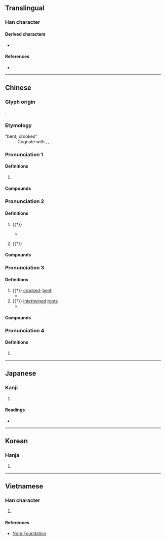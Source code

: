 {{also|栒}}
{{character info/new}}
==Translingual==

===Han character===
{{Han char|rn=75|rad=木|as=05|sn=9|four=47920|canj=DPR|ids=⿰木句}}

====Derived characters====
* {{l|mul|[[𣕌]]}}

====References====
* {{Han ref|kx=0517.120|dkj=14588|dj=0905.150|hdz=21186.100|uh=67B8|ud=26552|bh=AC65|bd=44133}}

----

==Chinese==
{{zh-forms|alt=构}}

===Glyph origin===
{{Han etyl}}
{{Han compound|木|句|ls=psc|c1=s|c2=p}}.

===Etymology===
; “bent; crooked”
: Cognate with {{och-l|句|hook|id=1}}, {{och-l|鉤|to hook}}, {{och-l|曲|bent}}.
{{etystub|zh}}

===Pronunciation 1===
{{zh-pron
|m=gǒu
|c=gau2
|h=pfs=kiéu
|mn=xm,zz,tw:kó͘/qz:kió
|mc=3
|oc=n,2
|cat=n
}}

====Definitions====
{{zh-hanzi}}

# {{zh-only|枸杞||枸骨}}

====Compounds====
{{zh-der|枸杞|枸杞子|枸杞茶|枸骨|枸棘|枸槽子}}

===Pronunciation 2===
{{zh-pron
|m=jǔ
|c=geoi2
|h=pfs=kiéu
|mn=xm,qz:kú/zz:kí
|mc=2
|oc=1,3
|cat=n
}}

====Definitions====
{{zh-hanzi}}

# {{†}} {{taxlink|Hovenia|genus}} {{gloss|probably {{taxlink|Hovenia acerba|species}}}}
#* {{zh-x|南 山 有 枸{jǔ}，北 山 有 楰。|On the hills of the south is the '''''Hovenia''''';<br>On those of the north is the ''yú''.|ref=Shijing}} {{attn|zh|what's 楰?}}
# {{†}} {{zh-alt-form|蒟|[[betel]]; ''[[Piper betle]]''}}

====Compounds====
{{zh-der|枸櫞|枸醬|枸櫞酸|枳枸|枸那}}

===Pronunciation 3===
{{zh-pron
|m=gōu
|c=gau1
|mn=xm,zz:ko͘/qz:kio
|mc=1
|oc=n,1
|cat=a,n
}}

====Definitions====
{{zh-hanzi}}

# {{†}} [[crooked]]; [[bent]]
#* {{zh-x|故 枸{gōu} 木 必 將 待 檃栝{kuò} 烝 矯 然後 直。||ref=Xunzi}}
# {{†}} [[intertwined]] [[root]]s
#* {{zh-x|有 九 欘，下 有 九 枸{gōu}。|There are nine bending branches, and below are nine intertwined roots.|ref=Shanhaijing}}

====Compounds====
{{zh-der|枸橘|枸桹|枸肆|枸肆語}}

===Pronunciation 4===
{{zh-pron
|m=qú
|cat=
}}

====Definitions====
{{zh-hanzi}}

# {{rfdef|zh}}

----

==Japanese==

===Kanji===
{{ja-kanji|grade=|rs=木05}}

# {{defn|ja|sort=木05}}

====Readings====
* {{ja-readings
|goon=く
|kanon=く, こう
|kun=[[ひいらぎ]] (hiiragi), [[からたち]] (karatachi), [[まがる]] (magaru)}}

----

==Korean==

===Hanja===
{{ko-hanja|hangeul=구|eumhun=|rv=gu|mr=ku|y=kwu}}

# {{defn|ko|sort=木05}}

----

==Vietnamese==

===Han character===
{{vi-hantu|[[cẩu]], [[cù]], [[cử]]|rs=木05}}

# {{defn|vi|sort=木05}}

====References====
* [http://nomfoundation.org/common/nom_details.php?codepoint=67b8 Nom Foundation]